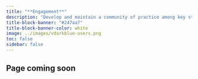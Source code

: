 ```yaml
---
title: "**Engagement**"
description: "Develop and maintain a community of practice among key stakeholders."
title-block-banner: "#247aa7"
title-block-banner-color: white
image: ../images/vdarkblue-users.png
toc: false
sidebar: false
---
```


## Page coming soon